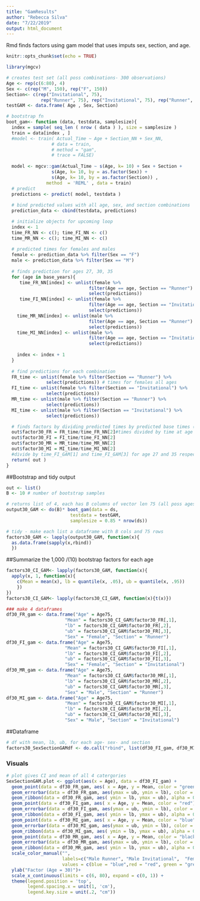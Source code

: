 ```yaml
---
title: "GamResults"
author: "Rebecca Silva"
date: "7/22/2019"
output: html_document
---
```


Rmd finds factors using gam model that uses imputs sex, section, and age. 

```r
knitr::opts_chunk$set(echo = TRUE)
```

```r
library(mgcv)
```

```r
# creates test set (all poss combinations- 300 observations)
Age <- rep(c(6:80), 4)
Sex <- c(rep("M", 150), rep("F", 150))
Section<- c(rep("Invitational", 75), 
             rep("Runner", 75), rep("Invitational", 75), rep("Runner", 75)) 
testGAM <- data.frame( Age , Sex, Section)
```

```r
# bootstrap fn 
boot_gam<- function (data, testdata, samplesize){
  index = sample( seq_len ( nrow ( data ) ), size = samplesize )
  train = data[index , ]
  #model <- train( Actual_Time ~ Age + Section_NN + Sex_NN,
                 # data = train,
                 # method = "gam",
                 # trace = FALSE)
  
  model <- mgcv::gam(Actual_Time ~ s(Age, k= 10) + Sex + Section + 
                 s(Age, k= 10, by = as.factor(Sex)) + 
                 s(Age, k= 10, by = as.factor(Section)) , 
               method  = 'REML' , data = train) 
  # predict
  predictions <- predict( model, testdata )
  
  # bind predicted values with all age, sex, and section combinations
  prediction_data <- cbind(testdata, predictions)  

  # initialize objects for upcoming loop
  index <- 1
  time_FR_NN <- c(); time_FI_NN <- c()
  time_MR_NN <- c(); time_MI_NN <- c()
  
  # predicted times for females and males 
  female <- prediction_data %>% filter(Sex == "F") 
  male <- prediction_data %>% filter(Sex == "M") 
  
  # finds prediction for ages 27, 30, 35 
  for (age in base_years){ 
     time_FR_NN[index] <- unlist(female %>% 
                               filter(Age == age, Section == "Runner") %>% 
                               select(predictions))
     time_FI_NN[index] <- unlist(female %>% 
                               filter(Age == age, Section == "Invitational") %>% 
                               select(predictions))
    time_MR_NN[index] <- unlist(male %>% 
                               filter(Age == age, Section == "Runner") %>% 
                               select(predictions))
    time_MI_NN[index] <- unlist(male %>% 
                               filter(Age == age, Section == "Invitational") %>% 
                               select(predictions))
    
    index <- index + 1
  }
  
  # find predictions for each combination 
  FR_time <- unlist(female %>% filter(Section == "Runner") %>% 
               select(predictions)) # times for females all ages 
  FI_time <- unlist(female %>% filter(Section == "Invitational") %>% 
               select(predictions))
  MR_time <- unlist(male %>% filter(Section == "Runner") %>% 
               select(predictions))
  MI_time <- unlist(male %>% filter(Section == "Invitational") %>% 
               select(predictions))

  # finds factors by dividing predicted times by predicted base times (27, 30, 35)
  out$factor30_FR = FR_time/time_FR_NN[2]#times divided by time at age 30 
  out$factor30_FI = FI_time/time_FI_NN[2]
  out$factor30_MR = MR_time/time_MR_NN[2]
  out$factor30_MI = MI_time/time_MI_NN[2]
  #divide by time_FI_GAM[1] and time_FI_GAM[3] for age 27 and 35 respectively 
  return( out )
}
```

##Bootstrap and tidy output 
```r
out <- list()
B <- 10 # number of bootstrap samples 

# returns list of 4, each has B columns of vector len 75 (all poss ages)
output30_GAM <- do(B)* boot_gam(data = ds, 
                        testdata = testGAM, 
                        samplesize = 0.85 * nrow(ds)) 

# tidy - make each list a dataframe with B cols and 75 rows
factors30_GAM <- lapply(output30_GAM, function(x){  
  as.data.frame(sapply(x,rbind))
  })
```


##Summarize the 1,000 /(10) bootstrap factors for each age 
```r
factors30_CI_GAM<- lapply(factors30_GAM, function(x){
  apply(x, 1, function(x){
    c(Mean = mean(x), lb = quantile(x, .05), ub = quantile(x, .95))
    })
})
factors30_CI_GAM<- lapply(factors30_CI_GAM, function(x){t(x)})

### make 4 dataframes 
df30_FR_gam <- data.frame("Age" = Age75, 
                      "Mean" = factors30_CI_GAM$factor30_FR[,1],
                      "lb" = factors30_CI_GAM$factor30_FR[,2],
                      "ub" = factors30_CI_GAM$factor30_FR[,3], 
                      "Sex" = "Female", "Section" = "Runner")
df30_FI_gam <- data.frame("Age" = Age75, 
                      "Mean" = factors30_CI_GAM$factor30_FI[,1],
                      "lb" = factors30_CI_GAM$factor30_FI[,2],
                      "ub" = factors30_CI_GAM$factor30_FI[,3],
                      "Sex" = "Female", "Section" = "Invitational")
df30_MR_gam <- data.frame("Age" = Age75,
                      "Mean" = factors30_CI_GAM$factor30_MR[,1],
                      "lb" = factors30_CI_GAM$factor30_MR[,2],
                      "ub" = factors30_CI_GAM$factor30_MR[,3],
                      "Sex" = "Male", "Section" = "Runner")
df30_MI_gam <- data.frame("Age" = Age75,
                      "Mean" = factors30_CI_GAM$factor30_MI[,1],
                      "lb" = factors30_CI_GAM$factor30_MI[,2],
                      "ub" = factors30_CI_GAM$factor30_MI[,3],
                      "Sex" = "Male", "Section" = "Invitational")

```

##Dataframe
```r
# df with mean, lb, ub, for each age- sex- and section
factors30_SexSectionGAMdf <- do.call("rbind", list(df30_FI_gam, df30_MI_gam, df30_FR_gam, df30_MR_gam ))
```


### Visuals 

```r
# plot gives CI and mean of all 4 catergories 
SexSectionGAM.plot <- ggplot(aes(x = Age), data = df30_FI_gam) +
  geom_point(data = df30_FR_gam, aes( x = Age, y = Mean, color = "green"), size= 0.05) +
  geom_errorbar(data = df30_FR_gam, aes(ymax = ub, ymin = lb), color = "green") +
  geom_ribbon(data = df30_FR_gam, aes( ymin = lb, ymax = ub), alpha = 0.3) +
  geom_point(data = df30_FI_gam, aes( x = Age, y = Mean, color = "red"), size= 0.05) +
  geom_errorbar(data = df30_FI_gam, aes(ymax = ub, ymin = lb), color = "red") +
  geom_ribbon(data = df30_FI_gam, aes( ymin = lb, ymax = ub), alpha = 0.3) +
  geom_point(data = df30_MI_gam, aes( x = Age, y = Mean, color = "blue"), size= 0.05) +
  geom_errorbar(data = df30_MI_gam, aes(ymax = ub, ymin = lb), color = "blue") +
  geom_ribbon(data = df30_MI_gam, aes( ymin = lb, ymax = ub), alpha = 0.3) +
  geom_point(data = df30_MR_gam, aes( x = Age, y = Mean, color = "black"), size= 0.05) +
  geom_errorbar(data = df30_MR_gam, aes(ymax = ub, ymin = lb), color = "black") +
  geom_ribbon(data = df30_MR_gam, aes( ymin = lb, ymax = ub), alpha = 0.3) + 
  scale_color_manual("", 
                     labels=c("Male Runner", "Male Invitational",  "Female Runner", "Female Invitational"),
                     values = c(blue = "blue",red = "red", green = "green", black = "black")) +
  ylab("Factor (Age = 30)")+
  scale_x_continuous(limits = c(6, 80), expand = c(0, 1)) +
  theme(legend.position = 'top', 
        legend.spacing.x = unit(1, 'cm'), 
        legend.key.size = unit(.2, "cm"))


```

